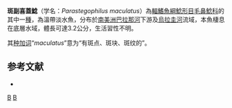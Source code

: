 {{Speciesbox
| taxon = Parastegophilus maculatus
| binomial_authority = [[Steindachner|Steindachner]], 1879
| status = NE
| status_system = IUCN3.1
| synonyms = *''Stegophilus maculatus'' <small>Steindachner, 1879</small>
*''Homodiaetus maculatus'' <small>Steindachner, 1879</small>
}}

'''斑副喜蓋鯰'''（学名：''Parastegophilus maculatus''）為[[輻鰭魚綱|輻鰭魚綱]][[鯰形目|鯰形目]][[毛鼻鯰科|毛鼻鯰科]]的其中一[[種|種]]，為溫帶淡水魚，分布於[[南美洲|南美洲]][[巴拉那河|巴拉那河]]下游及[[烏拉圭河|烏拉圭河]]流域，本魚棲息在底層水域，體長可達3.2公分，生活習性不明。

其[[种加词|种加词]]“''maculatus''”意为“有斑点、斑块、斑纹的”。

== 参考文献 ==
*{{FishBase_species|genus=Parastegophilus|species=maculatus|year=2014|month=10}}

{{鯰形目小作品}}

{{Taxonbar}}
[[Category:副喜蓋鯰屬|B]]
[[Category:1879年描述的魚類|B]]